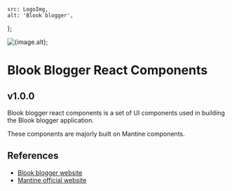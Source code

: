 
<Meta title="Blook blogger/Introduction"/>

<style>
	{`
    .subheading {
      --mediumdark: '#999999';
      font-weight: 900;
      font-size: 13px;
      color: #999;
      letter-spacing: 6px;
      line-height: 24px;
      text-transform: uppercase;
      margin-bottom: 12px;
      margin-top: 40px;
    }

            .link-list {
              display: grid;
              grid-template-columns: 1fr;
              grid-template-rows: 1fr 1fr;
              row-gap: 10px;
            }

            @media (min-width: 620px) {
              .link-list {
                row-gap: 20px;
                column-gap: 20px;
                grid-template-columns: 1fr 1fr;
              }
            }

            @media all and (-ms-high-contrast:none) {
            .link-list {
                display: -ms-grid;
                -ms-grid-columns: 1fr 1fr;
                -ms-grid-rows: 1fr 1fr;
              }
            }

            .link-item {
              display: block;
              padding: 20px 30px 20px 15px;
              border: 1px solid #00000010;
              border-radius: 5px;
              transition: background 150ms ease-out, border 150ms ease-out, transform 150ms ease-out;
              color: #333333;
              display: flex;
              align-items: flex-start;
            }

            .link-item:hover {
              border-color: #1EA7FD50;
              transform: translate3d(0, -3px, 0);
              box-shadow: rgba(0, 0, 0, 0.08) 0 3px 10px 0;
            }

            .link-item:active {
              border-color: #1EA7FD;
              transform: translate3d(0, 0, 0);
            }

            .link-item strong {
              font-weight: 700;
              display: block;
              margin-bottom: 2px;
            }

            .link-item img {
              height: 40px;
              width: 40px;
              margin-right: 15px;
              flex: none;
            }

            .link-item span {
              font-size: 14px;
              line-height: 20px;
            }

            .tip {
              display: inline-block;
              border-radius: 1em;
              font-size: 11px;
              line-height: 12px;
              font-weight: 700;
              background: #E7FDD8;
              color: #66BF3C;
              padding: 4px 12px;
              margin-right: 10px;
              vertical-align: top;
            }

            .tip-wrapper {
              font-size: 13px;
              line-height: 20px;
              margin-top: 40px;
              margin-bottom: 40px;
            }

            .tip-wrapper code {
              font-size: 12px;
              display: inline-block;
            }
`}
</style>

	src: LogoImg,
	alt: 'Blook blogger',
};

<img src={image.src} alt={image.alt} width={72} height={72}/>;

# Blook Blogger React Components
## v1.0.0

<p>Blook blogger react components is a set of UI components used in building the Blook blogger application.</p>
<p>These components are majorly built on Mantine components.</p>

## References
<ul>
	<li><a href="https://blook-blogger.netlify.app/" target="_blank" rel="noreferrer">Blook blogger website</a></li>
	<li><a href="https://mantine.dev/" target="_blank" rel="noreferrer">Mantine official website</a></li>
</ul>
